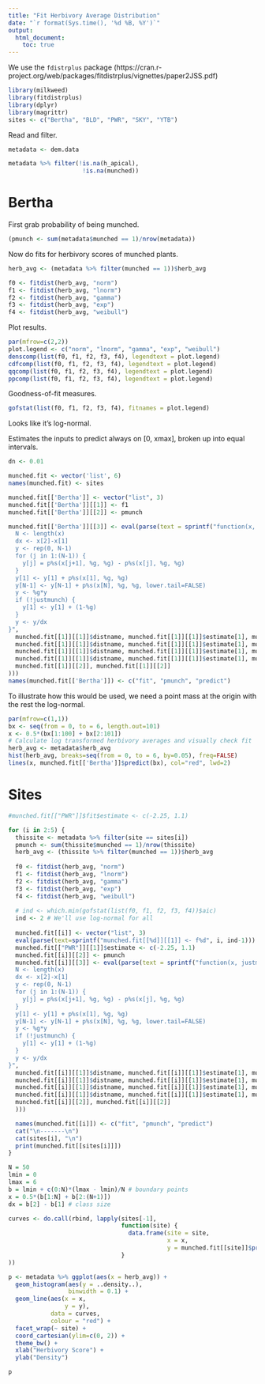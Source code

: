 ```yaml
---
title: "Fit Herbivory Average Distribution"
date: "`r format(Sys.time(), '%d %B, %Y')`"
output: 
  html_document:
    toc: true
---
```


We use the `fdistrplus` package (https://cran.r-project.org/web/packages/fitdistrplus/vignettes/paper2JSS.pdf)

```r
library(milkweed)
library(fitdistrplus)
library(dplyr)
library(magrittr)
sites <- c("Bertha", "BLD", "PWR", "SKY", "YTB")
```

Read and filter.
```r
metadata <- dem.data

metadata %>% filter(!is.na(h_apical),
                     !is.na(munched))
```

# Bertha

First grab probability of being munched.
```r
(pmunch <- sum(metadata$munched == 1)/nrow(metadata))
```

Now do fits for herbivory scores of munched plants.
```r
herb_avg <- (metadata %>% filter(munched == 1))$herb_avg

f0 <- fitdist(herb_avg, "norm")
f1 <- fitdist(herb_avg, "lnorm")
f2 <- fitdist(herb_avg, "gamma")
f3 <- fitdist(herb_avg, "exp")
f4 <- fitdist(herb_avg, "weibull")
```

Plot results.
```r
par(mfrow=c(2,2))
plot.legend <- c("norm", "lnorm", "gamma", "exp", "weibull")
denscomp(list(f0, f1, f2, f3, f4), legendtext = plot.legend)
cdfcomp(list(f0, f1, f2, f3, f4), legendtext = plot.legend)
qqcomp(list(f0, f1, f2, f3, f4), legendtext = plot.legend)
ppcomp(list(f0, f1, f2, f3, f4), legendtext = plot.legend)
```

Goodness-of-fit measures.
```r
gofstat(list(f0, f1, f2, f3, f4), fitnames = plot.legend)
```

Looks like it's log-normal.

Estimates the inputs to predict always on [0, xmax], broken up into equal intervals.
```r
dn <- 0.01

munched.fit <- vector('list', 6)
names(munched.fit) <- sites

munched.fit[['Bertha']] <- vector("list", 3)
munched.fit[['Bertha']][[1]] <- f1
munched.fit[['Bertha']][[2]] <- pmunch

munched.fit[['Bertha']][[3]] <- eval(parse(text = sprintf("function(x, justmunch=FALSE) {
  N <- length(x)
  dx <- x[2]-x[1]
  y <- rep(0, N-1)
  for (j in 1:(N-1)) {
    y[j] = p%s(x[j+1], %g, %g) - p%s(x[j], %g, %g)
  }
  y[1] <- y[1] + p%s(x[1], %g, %g)
  y[N-1] <- y[N-1] + p%s(x[N], %g, %g, lower.tail=FALSE)
  y <- %g*y
  if (!justmunch) {
    y[1] <- y[1] + (1-%g)
  }
  y <- y/dx
}", 
  munched.fit[[1]][[1]]$distname, munched.fit[[1]][[1]]$estimate[1], munched.fit[[1]][[1]]$estimate[2],
  munched.fit[[1]][[1]]$distname, munched.fit[[1]][[1]]$estimate[1], munched.fit[[1]][[1]]$estimate[2],
  munched.fit[[1]][[1]]$distname, munched.fit[[1]][[1]]$estimate[1], munched.fit[[1]][[1]]$estimate[2],
  munched.fit[[1]][[1]]$distname, munched.fit[[1]][[1]]$estimate[1], munched.fit[[1]][[1]]$estimate[2],
  munched.fit[[1]][[2]], munched.fit[[1]][[2]]
)))
names(munched.fit[['Bertha']]) <- c("fit", "pmunch", "predict")
```

To illustrate how this would be used, we need a point mass at the origin with the rest the log-normal.
```r
par(mfrow=c(1,1))
bx <- seq(from = 0, to = 6, length.out=101)
x <- 0.5*(bx[1:100] + bx[2:101])
# Calculate log transformed herbivory averages and visually check fit
herb_avg <- metadata$herb_avg
hist(herb_avg, breaks=seq(from = 0, to = 6, by=0.05), freq=FALSE)
lines(x, munched.fit[['Bertha']]$predict(bx), col="red", lwd=2)
```

# Sites

```r
#munched.fit[["PWR"]]$fit$estimate <- c(-2.25, 1.1)

for (i in 2:5) {
  thissite <- metadata %>% filter(site == sites[i])
  pmunch <- sum(thissite$munched == 1)/nrow(thissite)
  herb_avg <- (thissite %>% filter(munched == 1))$herb_avg
  
  f0 <- fitdist(herb_avg, "norm")
  f1 <- fitdist(herb_avg, "lnorm")
  f2 <- fitdist(herb_avg, "gamma")
  f3 <- fitdist(herb_avg, "exp")
  f4 <- fitdist(herb_avg, "weibull")
  
  # ind <- which.min(gofstat(list(f0, f1, f2, f3, f4))$aic)
  ind <- 2 # We'll use log-normal for all
  
  munched.fit[[i]] <- vector("list", 3)
  eval(parse(text=sprintf("munched.fit[[%d]][[1]] <- f%d", i, ind-1)))
  munched.fit[["PWR"]][[1]]$estimate <- c(-2.25, 1.1)
  munched.fit[[i]][[2]] <- pmunch
  munched.fit[[i]][[3]] <- eval(parse(text = sprintf("function(x, justmunch=FALSE) {
  N <- length(x)
  dx <- x[2]-x[1]
  y <- rep(0, N-1)
  for (j in 1:(N-1)) {
    y[j] = p%s(x[j+1], %g, %g) - p%s(x[j], %g, %g)
  }
  y[1] <- y[1] + p%s(x[1], %g, %g)
  y[N-1] <- y[N-1] + p%s(x[N], %g, %g, lower.tail=FALSE)
  y <- %g*y
  if (!justmunch) {
    y[1] <- y[1] + (1-%g)
  }
  y <- y/dx
}",
  munched.fit[[i]][[1]]$distname, munched.fit[[i]][[1]]$estimate[1], munched.fit[[i]][[1]]$estimate[2],
  munched.fit[[i]][[1]]$distname, munched.fit[[i]][[1]]$estimate[1], munched.fit[[i]][[1]]$estimate[2],
  munched.fit[[i]][[1]]$distname, munched.fit[[i]][[1]]$estimate[1], munched.fit[[i]][[1]]$estimate[2],
  munched.fit[[i]][[1]]$distname, munched.fit[[i]][[1]]$estimate[1], munched.fit[[i]][[1]]$estimate[2],
  munched.fit[[i]][[2]], munched.fit[[i]][[2]]
  )))

  names(munched.fit[[i]]) <- c("fit", "pmunch", "predict")
  cat("\n-------\n")
  cat(sites[i], "\n")
  print(munched.fit[[sites[i]]])
}
```

```r
N = 50
lmin = 0
lmax = 6
b = lmin + c(0:N)*(lmax - lmin)/N # boundary points
x = 0.5*(b[1:N] + b[2:(N+1)])
dx = b[2] - b[1] # class size

curves <- do.call(rbind, lapply(sites[-1],
                                function(site) {
                                  data.frame(site = site,
                                             x = x,
                                             y = munched.fit[[site]]$predict(b))
                                }
))

p <- metadata %>% ggplot(aes(x = herb_avg)) +
  geom_histogram(aes(y = ..density..),
                 binwidth = 0.1) +
  geom_line(aes(x = x, 
                y = y), 
            data = curves, 
            colour = "red") +
  facet_wrap(~ site) +
  coord_cartesian(ylim=c(0, 2)) +
  theme_bw() +
  xlab("Herbivory Score") +
  ylab("Density")

p
```
